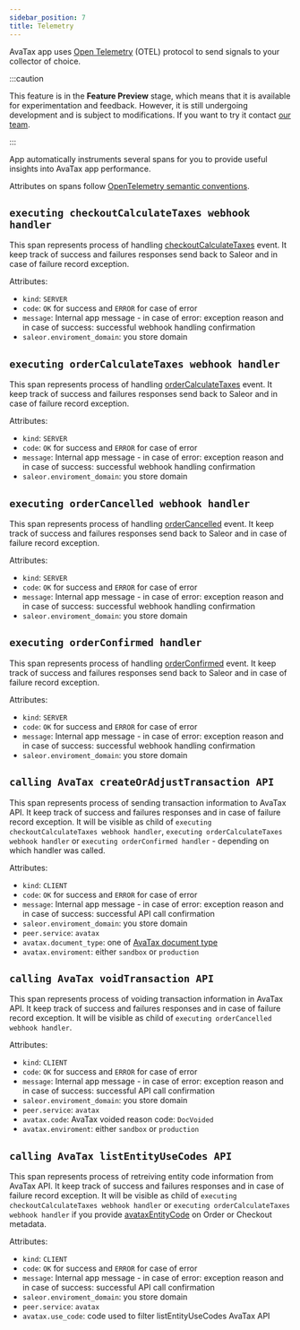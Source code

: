 ```yaml
---
sidebar_position: 7
title: Telemetry
---
```


AvaTax app uses [Open Telemetry](https://opentelemetry.io/) (OTEL) protocol to send signals to your collector of choice.

:::caution

This feature is in the **Feature Preview** stage, which means that it is available for experimentation and
feedback. However, it is still undergoing development and is subject to modifications. If you want to try it contact [our team](mailto:hello@saleor.io).

:::

App automatically instruments several spans for you to provide useful insights into AvaTax app performance.

Attributes on spans follow [OpenTelemetry semantic conventions](https://opentelemetry.io/docs/specs/semconv/general/trace/). 

## `executing checkoutCalculateTaxes webhook handler`

This span represents process of handling [checkoutCalculateTaxes](api-reference/taxes/objects/calculate-taxes.mdx) event. It keep track of success and failures responses send back to Saleor and in case of failure record exception.

Attributes:

* `kind`: `SERVER`
* `code`: `OK` for success and `ERROR` for case of error
* `message`: Internal app message - in case of error: exception reason and in case of success: successful webhook handling confirmation
* `saleor.enviroment_domain`: you store domain

## `executing orderCalculateTaxes webhook handler`

This span represents process of handling [orderCalculateTaxes](api-reference/taxes/objects/calculate-taxes.mdx) event. It keep track of success and failures responses send back to Saleor and in case of failure record exception.

Attributes:

* `kind`: `SERVER`
* `code`: `OK` for success and `ERROR` for case of error
* `message`: Internal app message - in case of error: exception reason and in case of success: successful webhook handling confirmation
* `saleor.enviroment_domain`: you store domain

## `executing orderCancelled webhook handler`

This span represents process of handling [orderCancelled](api-reference/orders/objects/order-cancelled.mdx) event. It keep track of success and failures responses send back to Saleor and in case of failure record exception.

Attributes:

* `kind`: `SERVER`
* `code`: `OK` for success and `ERROR` for case of error
* `message`: Internal app message - in case of error: exception reason and in case of success: successful webhook handling confirmation
* `saleor.enviroment_domain`: you store domain

## `executing orderConfirmed handler`

This span represents process of handling [orderConfirmed](api-reference/orders/objects/order-confirmed.mdx) event. It keep track of success and failures responses send back to Saleor and in case of failure record exception.

Attributes:

* `kind`: `SERVER`
* `code`: `OK` for success and `ERROR` for case of error
* `message`: Internal app message - in case of error: exception reason and in case of success: successful webhook handling confirmation
* `saleor.enviroment_domain`: you store domain

## `calling AvaTax createOrAdjustTransaction API`

This span represents process of sending transaction information to AvaTax API. It keep track of success and failures responses and in case of failure record exception. 
It will be visible as child of `executing checkoutCalculateTaxes webhook handler`, `executing orderCalculateTaxes webhook handler` or `executing orderConfirmed handler` - depending on which handler was called.

Attributes:

* `kind`: `CLIENT`
* `code`: `OK` for success and `ERROR` for case of error
* `message`: Internal app message - in case of error: exception reason and in case of success: successful API call confirmation
* `saleor.enviroment_domain`: you store domain
* `peer.service`: `avatax`
* `avatax.document_type`: one of [AvaTax document type](https://developer.avalara.com/avatax/dev-guide/transactions/document-types/)
* `avatax.enviroment`: either `sandbox` or `production`

## `calling AvaTax voidTransaction API`

This span represents process of voiding transaction information in AvaTax API. It keep track of success and failures responses and in case of failure record exception. 
It will be visible as child of `executing orderCancelled webhook handler`.

Attributes:

* `kind`: `CLIENT`
* `code`: `OK` for success and `ERROR` for case of error
* `message`: Internal app message - in case of error: exception reason and in case of success: successful API call confirmation
* `saleor.enviroment_domain`: you store domain
* `peer.service`: `avatax`
* `avatax.code`: AvaTax voided reason code: `DocVoided`
* `avatax.enviroment`: either `sandbox` or `production`

## `calling AvaTax listEntityUseCodes API`

This span represents process of retreiving entity code information from AvaTax API. It keep track of success and failures responses and in case of failure record exception. 
It will be visible as child of `executing checkoutCalculateTaxes webhook handler` or `executing orderCalculateTaxes webhook handler` if you provide [avataxEntityCode](developer/app-store/apps/avatax/configuration.mdx#entity-type) on Order or Checkout metadata.

Attributes:

* `kind`: `CLIENT`
* `code`: `OK` for success and `ERROR` for case of error
* `message`: Internal app message - in case of error: exception reason and in case of success: successful API call confirmation
* `saleor.enviroment_domain`: you store domain
* `peer.service`: `avatax`
* `avatax.use_code`: code used to filter listEntityUseCodes AvaTax API
